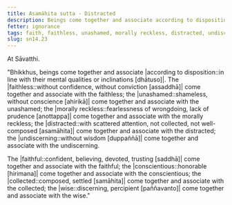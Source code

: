 ```yaml
---
title: Asamāhita sutta - Distracted
description: Beings come together and associate according to disposition. The distracted come together and associate with the distracted, and other pairs of dispositions are mentioned.
fetter: ignorance
tags: faith, faithless, unashamed, morally reckless, distracted, undiscerning, conscientious, collected, wise, beings, friendship, sn, sn12-21, sn14
slug: sn14.23
---
```


At Sāvatthi.

"Bhikkhus, beings come together and associate |according to disposition::in line with their mental qualities or inclinations [dhātuso]|. The |faithless::without confidence, without conviction [assaddhā]| come together and associate with the faithless; the |unashamed::shameless, without conscience [ahirikā]| come together and associate with the unashamed; the |morally reckless::fearlessness of wrongdoing, lack of prudence [anottappa]| come together and associate with the morally reckless; the |distracted::with scattered attention, not collected, not well-composed [asamāhita]| come together and associate with the distracted; the |undiscerning::without wisdom [duppaññā]| come together and associate with the undiscerning.

The |faithful::confident, believing, devoted, trusting [saddhā]| come together and associate with the faithful; the |conscientious::honorable [hirimana]| come together and associate with the conscientious; the |collected::composed, settled [samāhita]| come together and associate with the collected; the |wise::discerning, percipient [paññavanto]| come together and associate with the wise."